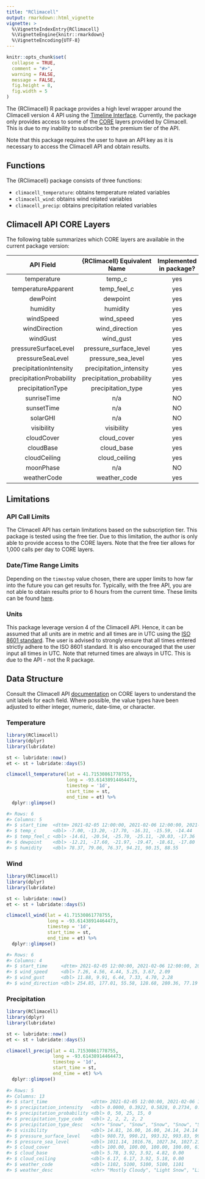 ```yaml
---
title: "RClimacell"
output: rmarkdown::html_vignette
vignette: >
  %\VignetteIndexEntry{RClimacell}
  %\VignetteEngine{knitr::rmarkdown}
  %\VignetteEncoding{UTF-8}
---
```


```r
knitr::opts_chunk$set(
  collapse = TRUE,
  comment = "#>",
  warning = FALSE,
  message = FALSE,
  fig.height = 8,
  fig.width = 5
)
```

The {RClimacell} R package provides a high level wrapper around the Climacell version 4 API using the [Timeline Interface](https://docs.climacell.co/reference/timeline-overview). Currently, the package only provides access to some of the [CORE](https://docs.climacell.co/reference/data-layers-core) layers provided by Climacell. This is due to my inability to subscribe to the premium tier of the API.

Note that this package requires the user to have an API key as it is necessary to access the Climacell API and obtain results.

## Functions

The {RClimacell} package consists of three functions:

- `climacell_temperature`: obtains temperature related variables
- `climacell_wind`: obtains wind related variables
- `climacell_precip`: obtains precipitation related variables

## Climacell API CORE Layers

The following table summarizes which CORE layers are available in the current package version:

|         API Field        | {RClimacell} Equivalent Name | Implemented in package? |     Part of Function      |
|:------------------------:|:----------------------------:|:-----------------------:|:-------------------------:|
| temperature              | temp_c                       | yes                     | `climacell_temperature()` |
| temperatureApparent      | temp_feel_c                  | yes                     | `climacell_temperature()` |
| dewPoint                 | dewpoint                     | yes                     | `climacell_temperature()` |
| humidity                 | humidity                     | yes                     | `climacell_temperature()` |
| windSpeed                | wind_speed                   | yes                     | `climacell_wind()`        |
| windDirection            | wind_direction               | yes                     | `climacell_wind()`        |
| windGust                 | wind_gust                    | yes                     | `climacell_wind()`        |
| pressureSurfaceLevel     | pressure_surface_level       | yes                     | `climacell_precip()`      |
| pressureSeaLevel         | pressure_sea_level           | yes                     | `climacell_precip()`      |
| precipitationIntensity   | precipitation_intensity      | yes                     | `climacell_precip()`      |
| precipitationProbability | precipitation_probability    | yes                     | `climacell_precip()`      |
| precipitationType        | precipitation_type           | yes                     | `climacell_precip()`      |
| sunriseTime              | n/a                          | NO                      | n/a                       |
| sunsetTime               | n/a                          | NO                      | n/a                       |
| solarGHI                 | n/a                          | NO                      | n/a                       |
| visibility               | visibility                   | yes                     | `climacell_precip()`      |
| cloudCover               | cloud_cover                  | yes                     | `climacell_precip()`      |
| cloudBase                | cloud_base                   | yes                     | `climacell_precip()`      |
| cloudCeiling             | cloud_ceiling                | yes                     | `climacell_precip()`      |
| moonPhase                | n/a                          | NO                      | n/a                       |
| weatherCode              | weather_code                 | yes                     | `climacell_precip()`      |


## Limitations

### API Call Limits

The Climacell API has certain limitations based on the subscription tier. This package is tested using the free tier. Due to this limitation, the author is only able to provide access to the CORE layers. Note that the free tier allows for 1,000 calls per day to CORE layers.

### Date/Time Range Limits

Depending on the `timestep` value chosen, there are upper limits to how far into the future you can get results for. Typically, with the free API, you are not able to obtain results prior to 6 hours from the current time. These limits can be found [here](https://docs.climacell.co/reference/data-layers-overview).

### Units

This package leverage version 4 of the Climacell API. Hence, it can be assumed that all units are in metric and all times are in UTC using the [ISO 8601 standard](https://en.wikipedia.org/wiki/ISO_8601). The user is advised to strongly ensure that all times entered strictly adhere to the ISO 8601 standard. It is also encouraged that the user input all times in UTC. Note that returned times are always in UTC. This is due to the API - not the R package.

## Data Structure

Consult the Climacell API [documentation](https://docs.climacell.co/reference/data-layers-core) on CORE layers to understand the unit labels for each field. Where possible, the value types have been adjusted to either integer, numeric, date-time, or character.

### Temperature

```r
library(RClimacell)
library(dplyr)
library(lubridate)

st <- lubridate::now()
et <- st + lubridate::days(5)

climacell_temperature(lat = 41.71530861778755,
                      long = -93.61438914464473,
                      timestep = '1d',
                      start_time = st,
                      end_time = et) %>%
  dplyr::glimpse()

#> Rows: 6
#> Columns: 5
#> $ start_time  <dttm> 2021-02-05 12:00:00, 2021-02-06 12:00:00, 2021-02-07 12:00:00, 2021-02-08 12:00:00, 2021-02-09 12:00:0…
#> $ temp_c      <dbl> -7.00, -13.20, -17.70, -16.31, -15.59, -14.44
#> $ temp_feel_c <dbl> -14.61, -20.54, -25.70, -25.11, -20.03, -17.36
#> $ dewpoint    <dbl> -12.21, -17.60, -21.97, -19.47, -18.61, -17.80
#> $ humidity    <dbl> 78.37, 79.06, 76.37, 94.21, 90.15, 88.55
```

### Wind

```r
library(RClimacell)
library(dplyr)
library(lubridate)

st <- lubridate::now()
et <- st + lubridate::days(5)

climacell_wind(lat = 41.71530861778755,
               long = -93.61438914464473,
               timestep = '1d',
               start_time = st,
               end_time = et) %>%
  dplyr::glimpse()

#> Rows: 6
#> Columns: 4
#> $ start_time     <dttm> 2021-02-05 12:00:00, 2021-02-06 12:00:00, 2021-02-07 12:00:00, 2021-02-08 12:00:00, 2021-02-09 12:0…
#> $ wind_speed     <dbl> 7.26, 4.56, 4.44, 5.25, 3.67, 2.09
#> $ wind_gust      <dbl> 11.88, 9.91, 6.44, 7.33, 4.70, 2.28
#> $ wind_direction <dbl> 254.85, 177.01, 55.58, 128.68, 280.36, 77.19
```

### Precipitation

```r
library(RClimacell)
library(dplyr)
library(lubridate)

st <- lubridate::now()
et <- st + lubridate::days(5)

climacell_precip(lat = 41.71530861778755,
                 long = -93.61438914464473,
                 timestep = '1d',
                 start_time = st,
                 end_time = et) %>%
  dplyr::glimpse()
  
#> Rows: 5
#> Columns: 13
#> $ start_time                <dttm> 2021-02-05 12:00:00, 2021-02-06 12:00:00, 2021-02-07 12:00:00, 2021-02-08 12:00:00, 2021…
#> $ precipitation_intensity   <dbl> 0.0000, 0.3922, 0.5828, 0.2734, 0.0000
#> $ precipitation_probability <dbl> 0, 50, 25, 15, 0
#> $ precipitation_type_code   <dbl> 2, 2, 2, 2, 2
#> $ precipitation_type_desc   <chr> "Snow", "Snow", "Snow", "Snow", "Snow"
#> $ visibility                <dbl> 14.81, 16.00, 16.00, 24.14, 24.14
#> $ pressure_surface_level    <dbl> 980.73, 990.21, 993.32, 993.83, 995.58
#> $ pressure_sea_level        <dbl> 1011.14, 1016.76, 1027.34, 1027.21, 1032.76
#> $ cloud_cover               <dbl> 100.00, 100.00, 100.00, 100.00, 61.58
#> $ cloud_base                <dbl> 5.78, 3.92, 3.92, 4.82, 0.00
#> $ cloud_ceiling             <dbl> 6.17, 6.17, 3.92, 5.18, 0.00
#> $ weather_code              <dbl> 1102, 5100, 5100, 5100, 1101
#> $ weather_desc              <chr> "Mostly Cloudy", "Light Snow", "Light Snow", "Light Snow", "Partly Cloudy"
```

